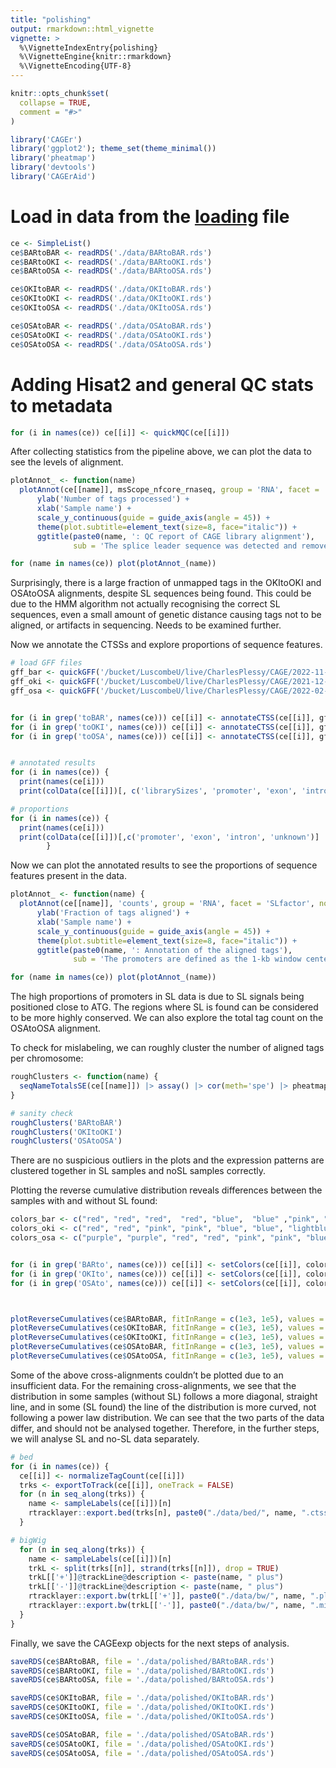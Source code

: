 ```yaml
---
title: "polishing"
output: rmarkdown::html_vignette
vignette: >
  %\VignetteIndexEntry{polishing}
  %\VignetteEngine{knitr::rmarkdown}
  %\VignetteEncoding{UTF-8}
---
```


```r
knitr::opts_chunk$set(
  collapse = TRUE,
  comment = "#>"
)
```

```r
library('CAGEr')
library('ggplot2'); theme_set(theme_minimal())
library('pheatmap')
library('devtools')
library('CAGErAid')
```

# Load in data from the [loading](./loading.Rmd) file

```r

ce <- SimpleList()
ce$BARtoBAR <- readRDS('./data/BARtoBAR.rds')
ce$BARtoOKI <- readRDS('./data/BARtoOKI.rds')
ce$BARtoOSA <- readRDS('./data/BARtoOSA.rds')

ce$OKItoBAR <- readRDS('./data/OKItoBAR.rds')
ce$OKItoOKI <- readRDS('./data/OKItoOKI.rds')
ce$OKItoOSA <- readRDS('./data/OKItoOSA.rds')

ce$OSAtoBAR <- readRDS('./data/OSAtoBAR.rds')
ce$OSAtoOKI <- readRDS('./data/OSAtoOKI.rds')
ce$OSAtoOSA <- readRDS('./data/OSAtoOSA.rds')

```


# Adding Hisat2 and general QC stats to metadata

```r

for (i in names(ce)) ce[[i]] <- quickMQC(ce[[i]])

```

After collecting statistics from the pipeline above, we can plot the data to see the levels of alignment.

```r

plotAnnot_ <- function(name)
  plotAnnot(ce[[name]], msScope_nfcore_rnaseq, group = 'RNA', facet = 'SLfactor', norm = FALSE) +
      ylab('Number of tags processed') +
      xlab('Sample name') +
      scale_y_continuous(guide = guide_axis(angle = 45)) +
      theme(plot.subtitle=element_text(size=8, face="italic")) +
      ggtitle(paste0(name, ': QC report of CAGE library alignment'),
              sub = 'The splice leader sequence was detected and removed before alignment')

for (name in names(ce)) plot(plotAnnot_(name))

```

Surprisingly, there is a large fraction of unmapped tags in the OKItoOKI and OSAtoOSA alignments, despite SL sequences being found. This could be due to the HMM algorithm not actually recognising the correct SL sequences, even a small amount of genetic distance causing tags not to be aligned, or artifacts in sequencing. Needs to be examined further.

Now we annotate the CTSSs and explore proportions of sequence features.

```r

# load GFF files
gff_bar <- quickGFF('/bucket/LuscombeU/live/CharlesPlessy/CAGE/2022-11-09_Barcelona_Oik/AlignWithRNAseqPipelinePE_BAR/Bar2_p4.gm.gtf')
gff_oki <- quickGFF('/bucket/LuscombeU/live/CharlesPlessy/CAGE/2021-12-17_Okinawa_Oik/AlignWithRNAseqPipelinePE_OKI/Okinawa.genes.gtf')
gff_osa <- quickGFF('/bucket/LuscombeU/live/CharlesPlessy/CAGE/2022-02-09_Osaka_Oik/AlignWithRNAseqPipelinePE_OSA/OSKA2016v1.9.gm.gtf')


for (i in grep('toBAR', names(ce))) ce[[i]] <- annotateCTSS(ce[[i]], gff_bar) |> suppressWarnings()
for (i in grep('toOKI', names(ce))) ce[[i]] <- annotateCTSS(ce[[i]], gff_oki) |> suppressWarnings()
for (i in grep('toOSA', names(ce))) ce[[i]] <- annotateCTSS(ce[[i]], gff_osa) |> suppressWarnings()


# annotated results
for (i in names(ce)) {
  print(names(ce[i]))
  print(colData(ce[[i]])[, c('librarySizes', 'promoter', 'exon', 'intron', 'unknown')])}

# proportions
for (i in names(ce)) {
  print(names(ce[i]))
  print(colData(ce[[i]])[,c('promoter', 'exon', 'intron', 'unknown')] |> as.matrix() |> prop.table(1)  |> round(2))
        }

```
Now we can plot the annotated results to see the proportions of sequence features present in the data. 

```r

plotAnnot_ <- function(name) {
  plotAnnot(ce[[name]], 'counts', group = 'RNA', facet = 'SLfactor', normalise = TRUE) +
      ylab('Fraction of tags aligned') +
      xlab('Sample name') +
      scale_y_continuous(guide = guide_axis(angle = 45)) +
      theme(plot.subtitle=element_text(size=8, face="italic")) +
      ggtitle(paste0(name, ': Annotation of the aligned tags'),
              sub = 'The promoters are defined as the 1-kb window centered on the transcript start site.')}

for (name in names(ce)) plot(plotAnnot_(name))

```

The high proportions of promoters in SL data is due to SL signals being positioned close to ATG. The regions where SL is found can be considered to be more highly conserved. We can also explore the total tag count on the OSAtoOSA alignment.

To check for mislabeling, we can roughly cluster the number of aligned tags per chromosome:

```r

roughClusters <- function(name) {
  seqNameTotalsSE(ce[[name]]) |> assay() |> cor(meth='spe') |> pheatmap::pheatmap(main = name)
}

# sanity check
roughClusters('BARtoBAR')
roughClusters('OKItoOKI')
roughClusters('OSAtoOSA')

```

There are no suspicious outliers in the plots and the expression patterns are clustered together in SL samples and noSL samples correctly. 

Plotting the reverse cumulative distribution reveals differences between the samples with and without SL found:

```r

colors_bar <- c("red", "red", "red",  "red", "blue",  "blue" ,"pink", "pink"  ,"pink","pink",  "green", "green",   "green", "green",  "green",  "green",  "green" ,  "green" )
colors_oki <- c("red", "red", "pink", "pink", "blue", "blue", "lightblue", "lightblue","green", "green")
colors_osa <- c("purple", "purple", "red", "red", "pink", "pink", "blue", "blue", "lightblue", "lightblue", "green", "green")


for (i in grep('BARto', names(ce))) ce[[i]] <- setColors(ce[[i]], colors_bar)
for (i in grep('OKIto', names(ce))) ce[[i]] <- setColors(ce[[i]], colors_oki)
for (i in grep('OSAto', names(ce))) ce[[i]] <- setColors(ce[[i]], colors_osa)



plotReverseCumulatives(ce$BARtoBAR, fitInRange = c(1e3, 1e5), values = "raw")
plotReverseCumulatives(ce$OKItoBAR, fitInRange = c(1e3, 1e5), values = "raw")
plotReverseCumulatives(ce$OKItoOKI, fitInRange = c(1e3, 1e5), values = "raw")
plotReverseCumulatives(ce$OSAtoBAR, fitInRange = c(1e3, 1e5), values = "raw")
plotReverseCumulatives(ce$OSAtoOSA, fitInRange = c(1e3, 1e5), values = "raw")

```

Some of the above cross-alignments couldn't be plotted due to an insufficient data. For the remaining cross-alignments, we see that the distribution in some samples (without SL) follows a more diagonal, straight line, and in some (SL found) the line of the distribution is more curved, not following a power law distribution. We can see that the two parts of the data differ, and should not be analysed together. Therefore, in the further steps, we will analyse SL and no-SL data separately.


```r

# bed
for (i in names(ce)) {
  ce[[i]] <- normalizeTagCount(ce[[i]])
  trks <- exportToTrack(ce[[i]], oneTrack = FALSE)
  for (n in seq_along(trks)) {
    name <- sampleLabels(ce[[i]])[n]
    rtracklayer::export.bed(trks[n], paste0("./data/bed/", name, ".ctss.bed.gz"))
  }

# bigWig
  for (n in seq_along(trks)) {
    name <- sampleLabels(ce[[i]])[n]
    trkL <- split(trks[[n]], strand(trks[[n]]), drop = TRUE)
    trkL[['+']]@trackLine@description <- paste(name, " plus")
    trkL[['-']]@trackLine@description <- paste(name, " plus")
    rtracklayer::export.bw(trkL[['+']], paste0("./data/bw/", name, ".plus.bw"))
    rtracklayer::export.bw(trkL[['-']], paste0("./data/bw/", name, ".minus.bw"))
  }
}

```

Finally, we save the CAGEexp objects for the next steps of analysis.

```r

saveRDS(ce$BARtoBAR, file = './data/polished/BARtoBAR.rds')
saveRDS(ce$BARtoOKI, file = './data/polished/BARtoOKI.rds')
saveRDS(ce$BARtoOSA, file = './data/polished/BARtoOSA.rds')

saveRDS(ce$OKItoBAR, file = './data/polished/OKItoBAR.rds')
saveRDS(ce$OKItoOKI, file = './data/polished/OKItoOKI.rds')
saveRDS(ce$OKItoOSA, file = './data/polished/OKItoOSA.rds')

saveRDS(ce$OSAtoBAR, file = './data/polished/OSAtoBAR.rds')
saveRDS(ce$OSAtoOKI, file = './data/polished/OSAtoOKI.rds')
saveRDS(ce$OSAtoOSA, file = './data/polished/OSAtoOSA.rds')

```
